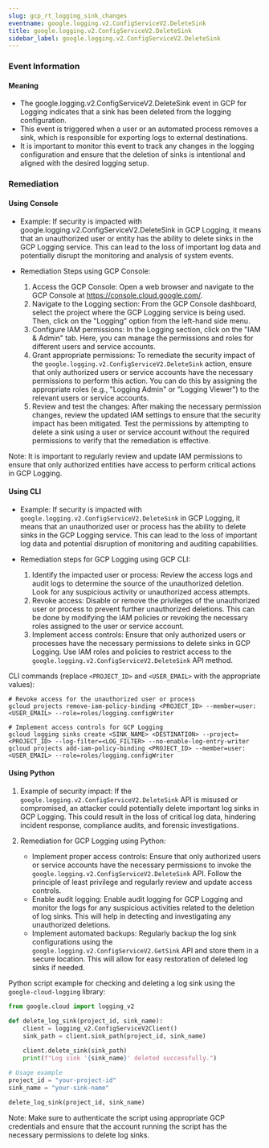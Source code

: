```yaml
--- 
slug: gcp_rt_logging_sink_changes
eventname: google.logging.v2.ConfigServiceV2.DeleteSink
title: google.logging.v2.ConfigServiceV2.DeleteSink
sidebar_label: google.logging.v2.ConfigServiceV2.DeleteSink
---
```

                       
### Event Information

#### Meaning

- The google.logging.v2.ConfigServiceV2.DeleteSink event in GCP for Logging indicates that a sink has been deleted from the logging configuration.
- This event is triggered when a user or an automated process removes a sink, which is responsible for exporting logs to external destinations.
- It is important to monitor this event to track any changes in the logging configuration and ensure that the deletion of sinks is intentional and aligned with the desired logging setup.

### Remediation

#### Using Console

- Example: If security is impacted with google.logging.v2.ConfigServiceV2.DeleteSink in GCP Logging, it means that an unauthorized user or entity has the ability to delete sinks in the GCP Logging service. This can lead to the loss of important log data and potentially disrupt the monitoring and analysis of system events.

- Remediation Steps using GCP Console:
  1. Access the GCP Console: Open a web browser and navigate to the GCP Console at https://console.cloud.google.com/.
  2. Navigate to the Logging section: From the GCP Console dashboard, select the project where the GCP Logging service is being used. Then, click on the "Logging" option from the left-hand side menu.
  3. Configure IAM permissions: In the Logging section, click on the "IAM & Admin" tab. Here, you can manage the permissions and roles for different users and service accounts.
  4. Grant appropriate permissions: To remediate the security impact of the `google.logging.v2.ConfigServiceV2.DeleteSink` action, ensure that only authorized users or service accounts have the necessary permissions to perform this action. You can do this by assigning the appropriate roles (e.g., "Logging Admin" or "Logging Viewer") to the relevant users or service accounts.
  5. Review and test the changes: After making the necessary permission changes, review the updated IAM settings to ensure that the security impact has been mitigated. Test the permissions by attempting to delete a sink using a user or service account without the required permissions to verify that the remediation is effective.

Note: It is important to regularly review and update IAM permissions to ensure that only authorized entities have access to perform critical actions in GCP Logging.

#### Using CLI

- Example: If security is impacted with `google.logging.v2.ConfigServiceV2.DeleteSink` in GCP Logging, it means that an unauthorized user or process has the ability to delete sinks in the GCP Logging service. This can lead to the loss of important log data and potential disruption of monitoring and auditing capabilities.

- Remediation steps for GCP Logging using GCP CLI:
  1. Identify the impacted user or process: Review the access logs and audit logs to determine the source of the unauthorized deletion. Look for any suspicious activity or unauthorized access attempts.
  2. Revoke access: Disable or remove the privileges of the unauthorized user or process to prevent further unauthorized deletions. This can be done by modifying the IAM policies or revoking the necessary roles assigned to the user or service account.
  3. Implement access controls: Ensure that only authorized users or processes have the necessary permissions to delete sinks in GCP Logging. Use IAM roles and policies to restrict access to the `google.logging.v2.ConfigServiceV2.DeleteSink` API method.

CLI commands (replace `<PROJECT_ID>` and `<USER_EMAIL>` with the appropriate values):
```
# Revoke access for the unauthorized user or process
gcloud projects remove-iam-policy-binding <PROJECT_ID> --member=user:<USER_EMAIL> --role=roles/logging.configWriter

# Implement access controls for GCP Logging
gcloud logging sinks create <SINK_NAME> <DESTINATION> --project=<PROJECT_ID> --log-filter=<LOG_FILTER> --no-enable-log-entry-writer
gcloud projects add-iam-policy-binding <PROJECT_ID> --member=user:<USER_EMAIL> --role=roles/logging.configWriter
```

#### Using Python

1. Example of security impact: If the `google.logging.v2.ConfigServiceV2.DeleteSink` API is misused or compromised, an attacker could potentially delete important log sinks in GCP Logging. This could result in the loss of critical log data, hindering incident response, compliance audits, and forensic investigations.

2. Remediation for GCP Logging using Python:
   - Implement proper access controls: Ensure that only authorized users or service accounts have the necessary permissions to invoke the `google.logging.v2.ConfigServiceV2.DeleteSink` API. Follow the principle of least privilege and regularly review and update access controls.
   - Enable audit logging: Enable audit logging for GCP Logging and monitor the logs for any suspicious activities related to the deletion of log sinks. This will help in detecting and investigating any unauthorized deletions.
   - Implement automated backups: Regularly backup the log sink configurations using the `google.logging.v2.ConfigServiceV2.GetSink` API and store them in a secure location. This will allow for easy restoration of deleted log sinks if needed.

Python script example for checking and deleting a log sink using the `google-cloud-logging` library:

```python
from google.cloud import logging_v2

def delete_log_sink(project_id, sink_name):
    client = logging_v2.ConfigServiceV2Client()
    sink_path = client.sink_path(project_id, sink_name)
    
    client.delete_sink(sink_path)
    print(f"Log sink '{sink_name}' deleted successfully.")

# Usage example
project_id = "your-project-id"
sink_name = "your-sink-name"

delete_log_sink(project_id, sink_name)
```

Note: Make sure to authenticate the script using appropriate GCP credentials and ensure that the account running the script has the necessary permissions to delete log sinks.


 